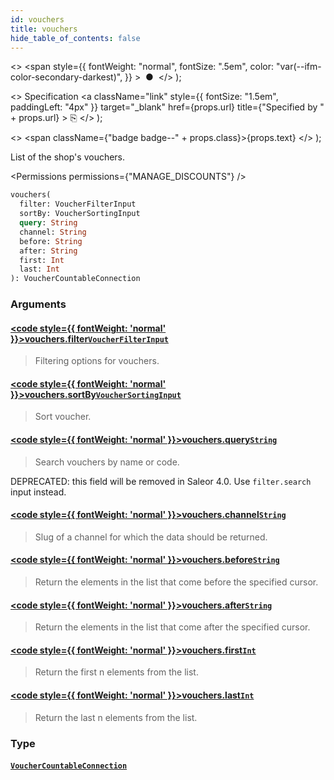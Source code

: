 ```yaml
---
id: vouchers
title: vouchers
hide_table_of_contents: false
---
```


  <>
    <span
      style={{
        fontWeight: "normal",
        fontSize: ".5em",
        color: "var(--ifm-color-secondary-darkest)",
      }}
    >
      &nbsp;●&nbsp;
    </span>
  </>
);

  <>
    Specification
    <a
      className="link"
      style={{ fontSize: "1.5em", paddingLeft: "4px" }}
      target="\_blank"
      href={props.url}
      title={"Specified by " + props.url}
    >
      ⎘
    </a>
  </>
);

  <>
    <span className={"badge badge--" + props.class}>{props.text}</span>
  </>
);

List of the shop's vouchers.

<Permissions permissions={"MANAGE_DISCOUNTS"} />

```graphql
vouchers(
  filter: VoucherFilterInput
  sortBy: VoucherSortingInput
  query: String
  channel: String
  before: String
  after: String
  first: Int
  last: Int
): VoucherCountableConnection
```

### Arguments

#### [<code style={{ fontWeight: 'normal' }}>vouchers.<b>filter</b></code>](#)<Bullet />[`VoucherFilterInput`](../../../api-reference/discounts/inputs/voucher-filter-input) <Badge class="secondary" text="input"/> <Badge class="secondary" text="discounts"/>

> Filtering options for vouchers.

#### [<code style={{ fontWeight: 'normal' }}>vouchers.<b>sortBy</b></code>](#)<Bullet />[`VoucherSortingInput`](../../../api-reference/discounts/inputs/voucher-sorting-input) <Badge class="secondary" text="input"/> <Badge class="secondary" text="discounts"/>

> Sort voucher.

#### [<code style={{ fontWeight: 'normal' }}>vouchers.<b>query</b></code>](#)<Bullet />[`String`](../../../api-reference/miscellaneous/scalars/string) <Badge class="secondary" text="scalar"/> <Badge class="secondary" text="miscellaneous"/>

> Search vouchers by name or code.

DEPRECATED: this field will be removed in Saleor 4.0. Use `filter.search` input instead.

>

#### [<code style={{ fontWeight: 'normal' }}>vouchers.<b>channel</b></code>](#)<Bullet />[`String`](../../../api-reference/miscellaneous/scalars/string) <Badge class="secondary" text="scalar"/> <Badge class="secondary" text="miscellaneous"/>

> Slug of a channel for which the data should be returned.

#### [<code style={{ fontWeight: 'normal' }}>vouchers.<b>before</b></code>](#)<Bullet />[`String`](../../../api-reference/miscellaneous/scalars/string) <Badge class="secondary" text="scalar"/> <Badge class="secondary" text="miscellaneous"/>

> Return the elements in the list that come before the specified cursor.

#### [<code style={{ fontWeight: 'normal' }}>vouchers.<b>after</b></code>](#)<Bullet />[`String`](../../../api-reference/miscellaneous/scalars/string) <Badge class="secondary" text="scalar"/> <Badge class="secondary" text="miscellaneous"/>

> Return the elements in the list that come after the specified cursor.

#### [<code style={{ fontWeight: 'normal' }}>vouchers.<b>first</b></code>](#)<Bullet />[`Int`](../../../api-reference/miscellaneous/scalars/int) <Badge class="secondary" text="scalar"/> <Badge class="secondary" text="miscellaneous"/>

> Return the first n elements from the list.

#### [<code style={{ fontWeight: 'normal' }}>vouchers.<b>last</b></code>](#)<Bullet />[`Int`](../../../api-reference/miscellaneous/scalars/int) <Badge class="secondary" text="scalar"/> <Badge class="secondary" text="miscellaneous"/>

> Return the last n elements from the list.

### Type

#### [`VoucherCountableConnection`](../../../api-reference/miscellaneous/objects/voucher-countable-connection) <Badge class="secondary" text="object"/> <Badge class="secondary" text="miscellaneous"/>

>

